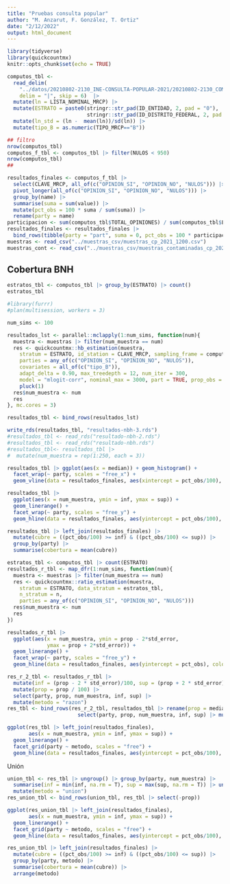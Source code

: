 ```yaml
---
title: "Pruebas consulta popular"
author: "M. Anzarut, F. González, T. Ortiz"
date: "2/12/2022"
output: html_document
---
```


```r
library(tidyverse)
library(quickcountmx)
knitr::opts_chunk$set(echo = TRUE)
```

```r
computos_tbl <-
  read_delim(
    "../datos/20210802-2130_INE-CONSULTA-POPULAR-2021/20210802-2130_COMPUTOS-INE-CP2021.csv",
    delim = "|", skip = 6)  |>
  mutate(ln = LISTA_NOMINAL_MRCP) |>
  mutate(ESTRATO = paste0(stringr::str_pad(ID_ENTIDAD, 2, pad = "0"),
                          stringr::str_pad(ID_DISTRITO_FEDERAL, 2, pad = "0"))) |> 
  mutate(ln_std = (ln -  mean(ln))/sd(ln)) |> 
  mutate(tipo_B = as.numeric(TIPO_MRCP=="B"))

## filtro
nrow(computos_tbl)
computos_f_tbl <- computos_tbl |> filter(NULOS < 950)
nrow(computos_tbl)
##

resultados_finales <- computos_f_tbl |> 
  select(CLAVE_MRCP, all_of(c("OPINION_SI", "OPINION_NO", "NULOS"))) |> 
  pivot_longer(all_of(c("OPINION_SI", "OPINION_NO", "NULOS"))) |> 
  group_by(name) |> 
  summarise(suma = sum(value)) |> 
  mutate(pct_obs = 100 * suma / sum(suma)) |> 
  rename(party = name) 
participacion <- sum(computos_tbl$TOTAL_OPINIONES) / sum(computos_tbl$LISTA_NOMINAL_MRCP)
resultados_finales <- resultados_finales |> 
  bind_rows(tibble(party = "part", suma = 0, pct_obs = 100 * participacion))
muestras <- read_csv("../muestras_csv/muestras_cp_2021_1200.csv")
muestras_cont <- read_csv("../muestras_csv/muestras_contaminadas_cp_2021_1200.csv")
```

## Cobertura BNH

```r
estratos_tbl <- computos_tbl |> group_by(ESTRATO) |> count()
estratos_tbl
```

```r
#library(furrr)
#plan(multisession, workers = 3)
```

```r
num_sims <- 100
```


```r
resultados_lst <- parallel::mclapply(1:num_sims, function(num){
  muestra <- muestras |> filter(num_muestra == num)
  res <- quickcountmx::hb_estimation(muestra,
    stratum = ESTRATO, id_station = CLAVE_MRCP, sampling_frame = computos_tbl, 
    parties = any_of(c("OPINION_SI", "OPINION_NO", "NULOS")), 
    covariates = all_of(c("tipo_B")),
    adapt_delta = 0.90, max_treedepth = 12, num_iter = 300, 
    model = "mlogit-corr", nominal_max = 3000, part = TRUE, prop_obs = 0.99) |> 
    pluck(1)
  res$num_muestra <- num
  res
}, mc.cores = 3)
```


```r
resultados_tbl <- bind_rows(resultados_lst)
```



```r
write_rds(resultados_tbl, "resultados-nbh-3.rds")
#resultados_tbl <- read_rds("resultado-nbh-2.rds")
#resultados_tbl <- read_rds("resultado-nbh.rds")
#resultados_tbl<- resultados_tbl |> 
#  mutate(num_muestra = rep(1:250, each = 3))
```


```r
resultados_tbl |> ggplot(aes(x = median)) + geom_histogram() +
  facet_wrap(~ party, scales = "free_x") +
  geom_vline(data = resultados_finales, aes(xintercept = pct_obs/100), colour = "red")
```


```r
resultados_tbl |> 
  ggplot(aes(x = num_muestra, ymin = inf, ymax = sup)) +
  geom_linerange() +
  facet_wrap(~ party, scales = "free_y") + 
  geom_hline(data = resultados_finales, aes(yintercept = pct_obs/100), colour = "red")

```
```r
resultados_tbl |> left_join(resultados_finales) |> 
  mutate(cubre = ((pct_obs/100) >= inf) & ((pct_obs/100) <= sup)) |> 
  group_by(party) |>  
  summarise(cobertura = mean(cubre))
```
```r
estratos_tbl <- computos_tbl |> count(ESTRATO)
resultados_r_tbl <- map_dfr(1:num_sims, function(num){
  muestra <- muestras |> filter(num_muestra == num)
  res <- quickcountmx::ratio_estimation(muestra,
    stratum = ESTRATO, data_stratum = estratos_tbl,
    n_stratum = n,
    parties = any_of(c("OPINION_SI", "OPINION_NO", "NULOS")))
  res$num_muestra <- num
  res
})
```

```r
resultados_r_tbl |> 
  ggplot(aes(x = num_muestra, ymin = prop - 2*std_error, 
             ymax = prop + 2*std_error)) +
  geom_linerange() +
  facet_wrap(~ party, scales = "free_y") + 
  geom_hline(data = resultados_finales, aes(yintercept = pct_obs), colour = "red")

```


```r
res_r_2_tbl <- resultados_r_tbl |> 
  mutate(inf = (prop - 2 * std_error)/100, sup = (prop + 2 * std_error)/100) |>
  mutate(prop = prop / 100) |> 
  select(party, prop, num_muestra, inf, sup) |> 
  mutate(metodo = "razon") 
res_tbl <- bind_rows(res_r_2_tbl, resultados_tbl |> rename(prop = median) |> 
                       select(party, prop, num_muestra, inf, sup) |> mutate(metodo = "hbn"))
```

```r
ggplot(res_tbl |> left_join(resultados_finales), 
       aes(x = num_muestra, ymin = inf, ymax = sup)) +
  geom_linerange() +
  facet_grid(party ~ metodo, scales = "free") + 
  geom_hline(data = resultados_finales, aes(yintercept = pct_obs/100), colour = "red") 
```

Unión

```r
union_tbl <- res_tbl |> ungroup() |> group_by(party, num_muestra) |> 
  summarise(inf = min(inf, na.rm = T), sup = max(sup, na.rm = T)) |> ungroup() |> 
  mutate(metodo = "union")
res_union_tbl <- bind_rows(union_tbl, res_tbl |> select(-prop))
```

```r
ggplot(res_union_tbl |> left_join(resultados_finales), 
       aes(x = num_muestra, ymin = inf, ymax = sup)) +
  geom_linerange() +
  facet_grid(party ~ metodo, scales = "free") + 
  geom_hline(data = resultados_finales, aes(yintercept = pct_obs/100), colour = "red") 
```


```r
res_union_tbl |> left_join(resultados_finales) |> 
  mutate(cubre = ((pct_obs/100) >= inf) & ((pct_obs/100) <= sup)) |> 
  group_by(party, metodo) |>  
  summarise(cobertura = mean(cubre)) |> 
  arrange(metodo)
```
